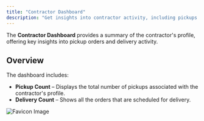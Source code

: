 ```yaml
---
title: "Contractor Dashboard"
description: "Get insights into contractor activity, including pickups and deliveries."
---
```


The **Contractor Dashboard** provides a summary of the contractor's profile, offering key insights into pickup orders and delivery activity.

## Overview

The dashboard includes:

- **Pickup Count** – Displays the total number of pickups associated with the contractor's profile.
- **Delivery Count** – Shows all the orders that are scheduled for delivery.

![Favicon Image](/images/contractor/contractordashboard.png)
